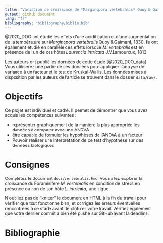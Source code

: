 ```yaml
---
title: "Variation de croissance de *Marginopora vertebralis* Quoy & Gaimard, 1830"
output: github_document
lang: "fr"
bibliography: "bibliography/biblio.bib"
---
```


@2020_DOO ont étudié les effets d'une acidification et d'une augmentation de la température sur *Marginopora vertebralis* Quoy & Gaimard, 1830. Ils ont également étudié en parallèle ces effets lorsque *M. vertebralis* est en présence de l'un de ces hôtes *Laurencia intricata* J.V.Lamouroux, 1813.

Les auteurs ont publié les données de cette étude [@2020_DOO_data]. Vous utiliserez une partie de ces données pour appliquer l'analyse de variance à un facteur et le test de Kruskal-Wallis. Les données mises à disposition par les auteurs de l'article se trouvent dans le dossier `data/raw/`.

# Objectifs

Ce projet est individuel et cadré. Il permet de démontrer que vous avez acquis les compétences suivantes :

-   représenter graphiquement de la manière la plus appropriée les données à comparer avec une ANOVA
-   être capable de formuler les hypothèses de l'ANOVA à un facteur
-   Pouvoir réaliser une interprétation de ce test d'hypothèse sur des données biologiques

# Consignes

Complétez le document `docs/vertebralis.Rmd`. Vous allez explorer la croissance du Foraminifère *M. vertebralis* en condition de stress en présence ou non de son hôte *L. intricata*, une algue.

N'oubliez pas de "knitter" le document en HTML à la fin du travail pour vérifier que tout fonctionne bien, et corrigez les erreurs éventuelles rencontrées à ce stade avant de clôturer votre travail. Vérifiez également que votre dernier commit a bien été pushé sur GitHub avant la deadline.

# Bibliographie
